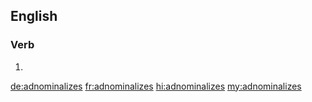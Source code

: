 ==English==

===Verb===
{{head|en|verb form}}

# {{en-third-person singular of|adnominalize}}

[[de:adnominalizes]]
[[fr:adnominalizes]]
[[hi:adnominalizes]]
[[my:adnominalizes]]